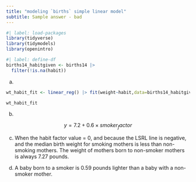 ```yaml
---
title: "modeling `births` simple linear model"
subtitle: Sample answer - bad
---
```


```r
#| label: load-packages
library(tidyverse)
library(tidymodels)
library(openintro)
```

```r
#| label: define-df
births14_habitgiven <- births14 |>
  filter(!is.na(habit))
```

a.  

```r
wt_habit_fit <- linear_reg() |> fit(weight~habit,data=births14_habitgiven)

wt_habit_fit
```

b.  

$$ y = 7.2 + 0.6\times smoker_factor $$

c.  When the habit factor value = 0, and because the LSRL line is negative, and the median birth weight for smoking mothers is less than non-smoking mothers. The weight of mothers born to non-smoker mothers is always 7.27 pounds. 

d.  A baby born to a smoker is 0.59 pounds lighter than a baby with a non-smoker mother. 